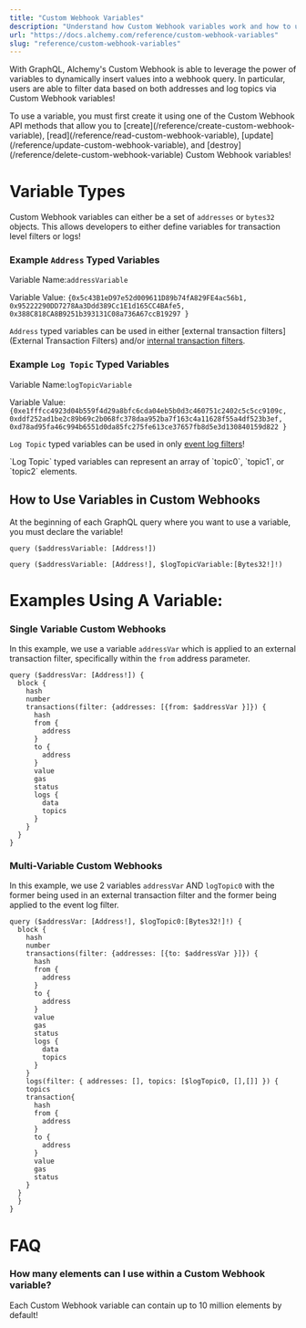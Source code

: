 ```yaml
---
title: "Custom Webhook Variables"
description: "Understand how Custom Webhook variables work and how to use them"
url: "https://docs.alchemy.com/reference/custom-webhook-variables"
slug: "reference/custom-webhook-variables"
---
```



With GraphQL, Alchemy's Custom Webhook is able to leverage the power of variables to dynamically insert values into a webhook query. In particular, users are able to filter data based on both addresses and log topics via Custom Webhook variables!

<Info>
  To use a variable, you must first create it using one of the Custom Webhook API methods that allow you to [create](/reference/create-custom-webhook-variable), [read](/reference/read-custom-webhook-variable), [update](/reference/update-custom-webhook-variable), and [destroy](/reference/delete-custom-webhook-variable) Custom Webhook variables!
</Info>

# Variable Types

Custom Webhook variables can either be a set of `addresses` or `bytes32` objects. This allows developers to either define variables for transaction level filters or logs!

### Example `Address` Typed Variables

Variable Name:`addressVariable`

Variable Value: `{0x5c43B1eD97e52d009611D89b74fA829FE4ac56b1, 0x95222290DD7278Aa3Ddd389Cc1E1d165CC4BAfe5, 0x388C818CA8B9251b393131C08a736A67ccB19297 }`

`Address` typed variables can be used in either \[external transaction filters]\(External Transaction Filters) and/or [internal transaction filters](/reference/custom-webhook-filters#internal-transaction-debug-trace-calls-filters-beta).

### Example `Log Topic` Typed Variables

Variable Name:`logTopicVariable`

Variable Value: `{0xe1fffcc4923d04b559f4d29a8bfc6cda04eb5b0d3c460751c2402c5c5cc9109c, 0xddf252ad1be2c89b69c2b068fc378daa952ba7f163c4a11628f55a4df523b3ef, 0xd78ad95fa46c994b6551d0da85fc275fe613ce37657fb8d5e3d130840159d822 }`

`Log Topic` typed variables can be used in only [event log filters](/reference/custom-webhook-filters#eventlog-filters)!

<Info>
  `Log Topic` typed variables can represent an array of `topic0`, `topic1`, or `topic2` elements.
</Info>

## How to Use Variables in Custom Webhooks

<Info>
  At the beginning of each GraphQL query where you want to use a variable, you must declare the variable!

  `query ($addressVariable: [Address!])`

  `query ($addressVariable: [Address!], $logTopicVariable:[Bytes32!]!)`
</Info>

# Examples Using A Variable:

### Single Variable Custom Webhooks

In this example, we use a variable `addressVar` which is applied to an external transaction filter, specifically within the `from` address parameter.

```
query ($addressVar: [Address!]) {
  block {
    hash
    number
    transactions(filter: {addresses: [{from: $addressVar }]}) {
      hash
      from {
        address
      }
      to {
        address
      }
      value
      gas
      status
      logs {
        data
        topics
      }
    }
  }
}
```

### Multi-Variable Custom Webhooks

In this example, we use 2 variables `addressVar` AND `logTopic0` with the former being used in an external transaction filter and the former being applied to the event log filter.

```
query ($addressVar: [Address!], $logTopic0:[Bytes32!]!) {
  block {
    hash
    number
    transactions(filter: {addresses: [{to: $addressVar }]}) {
      hash
      from {
        address
      }
      to {
        address
      }
      value
      gas
      status
      logs {
        data
        topics
      }
    }
    logs(filter: { addresses: [], topics: [$logTopic0, [],[]] }) {
    topics
    transaction{
      hash
      from {
        address
      }
      to {
        address
      }
      value
      gas
      status
    }
  }
  }
}
```

# FAQ

### How many elements can I use within a Custom Webhook variable?

Each Custom Webhook variable can contain up to 10 million elements by default!
